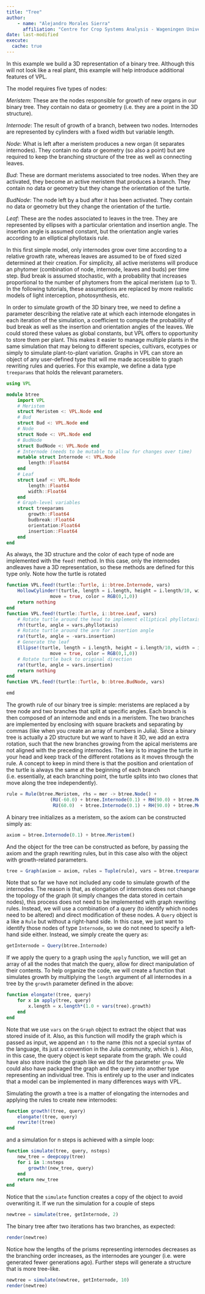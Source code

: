 ```yaml
---
title: "Tree"
author: 
    - name: "Alejandro Morales Sierra"
      affiliation: "Centre for Crop Systems Analysis - Wageningen University"
date: last-modified
execute: 
  cache: true
---
```


In this example we build a 3D representation of a binary tree. Although this will not look like a real plant, this example will help introduce additional features of VPL.

The model requires five types of nodes:

*Meristem*: These are the nodes responsible for growth of new organs in our binary tree. They contain no data or geometry (i.e. they are a point in the 3D structure).  

*Internode*: The result of growth of a branch, between two nodes. Internodes are represented by cylinders with a fixed width but variable length.

*Node*: What is left after a meristem produces a new organ (it separates internodes). They contain no data or geometry (so also a point) but are required to keep the branching structure of the tree as well as connecting leaves. 

*Bud*: These are dormant meristems associated to tree nodes. When they are activated, they become an active meristem that produces a branch. They contain no data or geometry but they change the orientation of the turtle.

*BudNode*: The node left by a bud after it has been activated. They contain no data or geometry but they change the orientation of the turtle.

*Leaf*: These are the nodes associated to leaves in the tree. They are represented by ellipses with a particular orientation and insertion angle. The insertion angle is assumed constant, but the orientation angle varies according to an elliptical phyllotaxis rule.

In this first simple model, only internodes grow over time according to a relative growth rate, whereas leaves are assumed to be of fixed sized determined at their creation. For simplicity, all active meristems will produce an phytomer (combination of node, internode, leaves and buds) per time step. Bud break is assumed stochastic, with a probability that increases proportional to the number of phytomers from the apical meristem (up to 1). In the following tutorials, these assumptions are replaced by more realistic models of light interception, photosynthesis, etc.

In order to simulate growth of the 3D binary tree, we need to define a parameter describing the relative rate at which each internode elongates in each iteration of the simulation, a coefficient to compute the probability of bud break as well as the insertion and orientation angles of the leaves. We could stored these values as global constants, but VPL offers to opportunity to store them per plant. This makes it easier to manage multiple plants in the same simulation that may belong to different species, cultivars, ecotypes or simply to simulate plant-to-plant variation. Graphs in VPL can store an object of any user-defined type that will me made accessible to graph rewriting rules and queries. For this example, we define a data type `treeparams` that holds the relevant parameters.

```julia
using VPL

module btree
    import VPL
    # Meristem
    struct Meristem <: VPL.Node end
    # Bud
    struct Bud <: VPL.Node end
    # Node
    struct Node <: VPL.Node end
    # BudNode
    struct BudNode <: VPL.Node end
    # Internode (needs to be mutable to allow for changes over time)
    mutable struct Internode <: VPL.Node
        length::Float64
    end
    # Leaf
    struct Leaf <: VPL.Node
        length::Float64
        width::Float64
    end    
    # Graph-level variables
    struct treeparams
        growth::Float64
        budbreak::Float64
        orientation:Float64
        insertion::Float64
    end
end
```

As always, the 3D structure and the color of each type of node are implemented with the `feed!` method. In this case, only the internodes andleaves have a 3D representation, so these methods are defined for this type only. Note how the turtle is rotated

```julia
function VPL.feed!(turtle::Turtle, i::btree.Internode, vars)
    HollowCylinder!(turtle, length = i.length, height = i.length/10, width = i.length/10, 
                move = true, color = RGB(0,1,0))
    return nothing
end
function VPL.feed!(turtle::Turtle, i::btree.Leaf, vars)
    # Rotate turtle around the head to implement elliptical phyllotaxis
    rh!(turtle, angle = vars.phyllotaxis) 
    # Rotate turtle around the arm for insertion angle
    ra!(turtle, angle = -vars.insertion)
    # Generate the leaf 
    Ellipse!(turtle, length = i.length, height = i.length/10, width = i.length/10, 
                move = true, color = RGB(0,1,0))
    # Rotate turtle back to original direction
    ra!(turtle, angle = vars.insertion)
    return nothing
end
function VPL.feed!(turtle::Turtle, b::btree.BudNode, vars)

emd
```

The growth rule of our binary tree is simple: meristems are replaced a by tree node and two branches that split at specific angles. Each branch is then composed of an internode and ends in a meristem. The two branches are implemented by enclosing with square brackets and separating by commas (like when you create an array of numbers in Julia). Since a binary tree is actually a 2D structure but we want to have it 3D, we add an extra rotation, such that the new branches growing from the apical meristems are not aligned with the preceding internodes. The key is to imagine the turtle in your head and keep track of the different rotations as it moves through the rule. A concept to keep in mind there is that the position and orientation of the turtle is always the same at the beginning of each branch (i.e. essentially, at each branching point, the turtle splits into two clones that move along the tree independently).

```julia
rule = Rule(btree.Meristem, rhs = mer -> btree.Node() + 
                (RU(-60.0) + btree.Internode(0.1) + RH(90.0) + btree.Meristem(), 
                 RU(60.0)  + btree.Internode(0.1) + RH(90.0) + btree.Meristem()))
```

A binary tree initializes as a meristem, so the axiom can be constructed simply as:

```julia
axiom = btree.Internode(0.1) + btree.Meristem()
```

And the object for the tree can be constructed as before, by passing the axiom and the graph rewriting rules, but in this case also with the object with growth-related parameters.

```julia
tree = Graph(axiom = axiom, rules = Tuple(rule), vars = btree.treeparams(0.5))
```

Note that so far we have not included any code to simulate growth of the internodes. The reason is that, as elongation of internotes does not change the topology of the graph (it simply changes the data stored in certain nodes), this process does not need to be implemented with graph rewriting rules. Instead, we will use a combination of a query (to identify which nodes need to be altered) and direct modification of these nodes. A `Query` object is a like a `Rule` but without a right-hand side. In this case, we just want to identify those nodes of type `Internode`, so we do not need to specify a left-hand side either. Instead, we simply create the query as:

```julia
getInternode = Query(btree.Internode)
```

If we apply the query to a graph using the `apply` function, we will get an array of all the nodes that match the query, allow for direct manipulation of their contents. To help organize the code, we will create a function that simulates growth by multiplying the `length` argument of all internodes in a tree by the `growth` parameter defined in the above:

```julia
function elongate!(tree, query)
    for x in apply(tree, query)
        x.length = x.length*(1.0 + vars(tree).growth)
    end
end
```

Note that we use `vars` on the `Graph` object to extract the object that was stored inside of it. Also, as this function will modify the graph which is passed as input, we append an `!` to the name (this not a special syntax of the language, its just a convention in the Julia community, which is ). Also, in this case, the query object is kept separate from the graph. We could have also store inside the graph like we did for the parameter `grow`. We could also have packaged the graph and the query into another type representing an individual tree. This is entirely up to the user and indicates that a model can be implemented in many differences ways with VPL.

Simulating the growth a tree is a matter of elongating the internodes and applying the rules to create new internodes:

```julia
function growth!(tree, query)
    elongate!(tree, query)
    rewrite!(tree)
end
```

and a simulation for n steps is achieved with a simple loop:

```julia
function simulate(tree, query, nsteps)
    new_tree = deepcopy(tree)
    for i in 1:nsteps
        growth!(new_tree, query)
    end
    return new_tree
end
```

Notice that the `simulate` function creates a copy of the object to avoid overwriting it. If we run the simulation for a couple of steps

```julia
newtree = simulate(tree, getInternode, 2)
```

The binary tree after two iterations has two branches, as expected:

```julia
render(newtree)
```

Notice how the lengths of the prisms representing internodes decreases as the branching order increases, as the internodes are younger (i.e. were generated fewer generations ago). Further steps will generate a structure that is more tree-like.

```julia
newtree = simulate(newtree, getInternode, 10)
render(newtree)
```